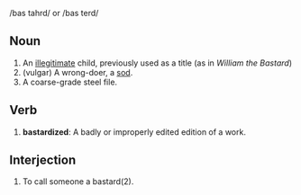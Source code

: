 /bas tahrd/ or /bas terd/

==Noun==

# An [[illegitimate]] child, previously used as a title (as in ''William the Bastard'')
# (vulgar) A wrong-doer, a [[sod]].
# A coarse-grade steel file.

==Verb==
# '''bastardized''': A badly or improperly edited edition of a work.

==Interjection==

# To call someone a bastard(2).